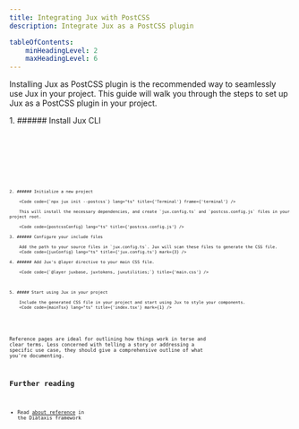 ```yaml
---
title: Integrating Jux with PostCSS
description: Integrate Jux as a PostCSS plugin

tableOfContents:
    minHeadingLevel: 2
    maxHeadingLevel: 6
---
```




Installing Jux as PostCSS plugin is the recommended way to seamlessly use Jux in your project. This guide will walk you through the steps to set up Jux as a PostCSS plugin in your project.


<Steps>
    1. ###### Install Jux CLI
        <Tabs>
            <TabItem label={'npm'}>
                <Code code={`npm install -D @juxio/cli postcss`} title={'Terminal'} frame={'terminal'} />
            </TabItem>
            <TabItem label={'pnpm'}>
                <Code code={`pnpm add -D @juxio/cli postcss`} title={'Terminal'} frame={'terminal'} />
            </TabItem>
            <TabItem label={'yarn'}>
                <Code code={`yarn add -D @juxio/cli postcss`} title={'Terminal'} frame={'terminal'} />
            </TabItem>
        </Tabs>


    2. ###### Initialize a new project

        <Code code={`npx jux init --postcss`} lang="ts" title={'Terminal'} frame={'terminal'} />

        This will install the necessary dependencies, and create `jux.config.ts` and `postcss.config.js` files in your project root.

        <Code code={postcssConfig} lang="ts" title={'postcss.config.js'} />

    3. ###### Configure your include files

        Add the path to your source files in `jux.config.ts`. Jux will scan these files to generate the CSS file.
        <Code code={juxConfig} lang="ts" title={'jux.config.ts'} mark={3} />

    4. ###### Add Jux's @layer directive to your main CSS file.

        <Code code={`@layer juxbase, juxtokens, juxutilities;`} title={'main.css'} />



    5. ##### Start using Jux in your project

        Include the generated CSS file in your project and start using Jux to style your components.
        <Code code={mainTsx} lang="ts" title={'index.tsx'} mark={1} />


</Steps>


Reference pages are ideal for outlining how things work in terse and clear terms.
Less concerned with telling a story or addressing a specific use case, they should give a comprehensive outline of what you're documenting.

## Further reading

- Read [about reference](https://diataxis.fr/reference/) in the Diátaxis framework
